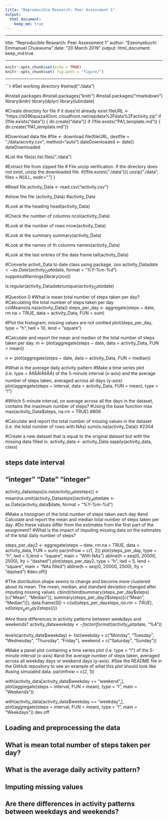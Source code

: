 ```yaml
---
title: "Reproducible Research: Peer Assessment 1"
output: 
  html_document:
    keep_md: true
---
```

---

title: "Reproducible Research: Peer Assessment 1"
author: "Ezeonyebuchi Emmanuel Chukwuma"
date: "20 March 2019"
output:
html_document:
   keep_md:true

---
      
      
```r
knitr::opts_chunk$set(echo = TRUE)
knitr::opts_chunk$set( fig.path = "figure/")

```
---
```r

#Set working directory
#setwd("./data")

#install packages
#install.packages("knitr")
#install.packages("rmarkdown")
library(knitr)
library(dplyr)
library(lubridate)

#Create directoty for file if it does'nt already exist
fileURL <- "https://d396qusza40orc.cloudfront.net/repdata%2Fdata%2Factivity.zip"
if (!file.exists("data")) {
  dir.create("data")}
if (!file.exists("PA1_template.md")) {
  dir.create("PA1_template.md")}

#Download data file
#file <- download.file(fileURL, destfile = "./data/acivity.csv", method="auto")
dateDownloaded <- date()
dateDownloaded

#List the file(s)
list.files("./data")

#Extract file from zipped file
# File unzip verification. If the directory does not exist, unzip the downloaded file.
if(!file.exists("./data")){
  unzip("./data", files = NULL, exdir=".")
}

#Read file
activity_Data <- read.csv("activity.csv")

#show the file (activity_Data)
#activity_Data

#Look at the heading
head(activity_Data)

#Check the number of columns
ncol(activity_Data)

#Look at the number of rows
nrow(activity_Data)

#Look at the summary
summary(activity_Data)

#Look at the names of th columns
names(activity_Data)

#Look at the last entries of the data frame
tail(activity_Data)

#Converte activit_Data to date class using package, zoo
activity_Data$date <- as.Date(activity_Data$date, format = "%Y-%m-%d")
suppressWarnings(library(zoo))

is.regular(activity_Data$date)
unique(activity_Data$date)

#Question 0
#What is mean total number of steps taken per day?
#Calculating the total number of steps taken per day
colMeans(is.na(activity_Data))
steps_per_day <- aggregate(steps ~ date, rm.na = TRUE, data = activity_Data, FUN = sum)

#Plot the histogram, missing values are not omitted
plot(steps_per_day, type = "h", lwd = 10, lend = "square")

#Calculate and report the mean and median of the total number of steps taken per day.
m <- plot(aggregate(steps ~ date, data = activity_Data, FUN = mean))

n <- plot(aggregate(steps ~ date, data = activity_Data, FUN = median))

#What is the average daily activity pattern 
#Make a time series plot (i.e. type = Ã¢ÂÂlÃ¢ÂÂ) of the 5-minute interval (x-axis) and the average number of steps taken, averaged across all days (y-axis)
plot(aggregate(steps ~ interval, data = activity_Data, FUN = mean), type = "l")

#Which 5-minute interval, on average across all the days in the dataset, contains the maximum number of steps?
#Using the base function max
max(activity_Data$steps, na.rm = TRUE)
#806

#Calculate and report the total number of missing values in the dataset (i.e. the total number of rows with NAs)
sum(is.na(activity_Data))
#2304

#Create a new dataset that is equal to the original dataset but with the missing data filled in.
activity_data <- activity_Data
sapply(activity_data, class)

##     steps      date  interval 
## "integer"    "Date" "integer"
activity_data$steps[is.na(activity_data$steps)] <- mean(na.omit(activity_Data$steps))
activity_data$date <- as.Date(activity_data$date, format = "%Y-%m-%d")

#Make a histogram of the total number of steps taken each day 
#and Calculate and report the mean and median total number of steps taken per day. 
#Do these values differ from the estimates from the first part of the assignment? 
#What is the impact of imputing missing data on the estimates of the total daily number of steps?

steps_per_day2 <- aggregate(steps ~ date, rm.na = TRUE, data = activity_data, FUN = sum)
par(mfrow = c(1, 2))
plot(steps_per_day, type = "h", lwd = 5,lend = "square", main = "With NAs")
abline(h = seq(0, 20000, 2500), lty = "dashed")
plot(steps_per_day2, type = "h", lwd = 5, lend = "square", main = "NAs filled")
abline(h = seq(0, 20000, 2500), lty = "dashed")
#dev.off()

#The distribution shape seems to change and become more clustered about its mean. The mean, median, and standard deviation changed after imputing missing values.
cbind(rbind(summary(steps_per_day$steps)[c("Mean", "Median")],
            summary(steps_per_day2$steps)[c("Mean", "Median")]), 
      data.frame(SD = c(sd(steps_per_day$steps, na.rm = TRUE), sd(steps_per_day2$steps))))

#Are there differences in activity patterns between weekdays and weekends?
activity_data$weekday <- factor(format(activity_data$date, "%A"))

levels(activity_data$weekday) <- list(weekday = c("Monday", "Tuesday",
                                              "Wednesday", "Thursday",
                                              "Friday"), weekend =
                                    c("Saturday", "Sunday"))

#Make a panel plot containing a time series plot (i.e. type = "l") of the 5-minute interval (x-axis) 
#and the average number of steps taken, averaged across all weekday days or weekend days (y-axis). 
#See the README file in the GitHub repository to see an example of what this plot should look like 
#using simulated data.
par(mfrow = c(2, 1))

with(activity_data[activity_data$weekday == "weekend",], plot(aggregate(steps ~ interval, FUN = mean), type = "l", main = "Weekends"))

with(activity_data[activity_data$weekday == "weekday",], plot(aggregate(steps ~ interval, FUN = mean), type = "l", main = "Weekdays"))
dev.off



## Loading and preprocessing the data



## What is mean total number of steps taken per day?



## What is the average daily activity pattern?



## Imputing missing values



## Are there differences in activity patterns between weekdays and weekends?
